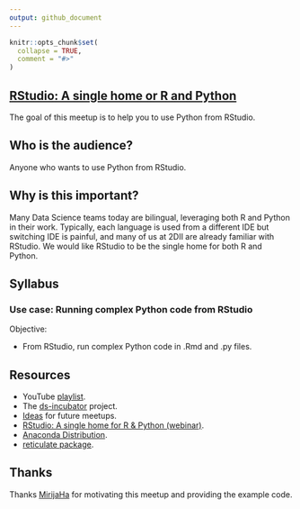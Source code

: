 ```yaml
---
output: github_document
---
```


```r
knitr::opts_chunk$set(
  collapse = TRUE,
  comment = "#>"
)
```


## [RStudio: A single home or R and Python](https://www.rstudio.com/resources/webinars/rstudio-a-single-home-for-r-and-python/)

The goal of this meetup is to help you to use Python from RStudio.

## Who is the audience?

Anyone who wants to use Python from RStudio.

## Why is this important?

Many Data Science teams today are bilingual, leveraging both R and Python in
their work. Typically, each language is used from a different IDE but switching
IDE is painful, and many of us at 2DII are already familiar with RStudio. We
would like RStudio to be the single home for both R and Python.

## Syllabus

### Use case: Running complex Python code from RStudio

Objective:

* From RStudio, run complex Python code in .Rmd and .py files.

## Resources

* YouTube [playlist](https://bit.ly/ds-incubator-videos).
* The
[ds-incubator](https://github.com/2DegreesInvesting/ds-incubator#ds-incubator)
project.
* [Ideas](https://bit.ly/dsi-ideas) for future meetups.
* [RStudio: A single home for R & Python (webinar)](https://rstudio.com/resources/webinars/rstudio-a-single-home-for-r-and-python/).
* [Anaconda Distribution](https://docs.continuum.io/anaconda/).
* [reticulate package](https://rstudio.github.io/reticulate/).

## Thanks 

Thanks [MirijaHa](https://github.com/MirijaHa) for motivating this meetup and
providing the example code.
